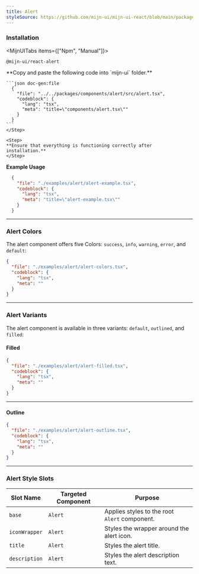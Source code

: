 ```yaml
---
title: Alert
styleSource: https://github.com/mijn-ui/mijn-ui-react/blob/main/packages/theme/src/components/alert.ts
---
```



<ComponentPreview>
  <AlertExample />
</ComponentPreview>

### Installation

<MijnUITabs items={["Npm", "Manual"]}>
  <MijnUITabsContent value="Npm">
  ```package-install
  @mijn-ui/react-alert
  ```
  </MijnUITabsContent>
  
  <MijnUITabsContent value="Manual">
  <Steps>
    <Step>
    **Copy and paste the following code into `mijn-ui` folder.**

    ```json doc-gen:file
      {
        "file": "../../packages/components/alert/src/alert.tsx",
        "codeblock": {
          "lang": "tsx",
          "meta": "title=\"components/alert.tsx\""
        }
      }
    ```
    </Step>

    <Step>
    **Ensure that everything is functioning correctly after installation.**
    </Step>

  </Steps>
  </MijnUITabsContent>
</MijnUITabs>

**Example Usage**

```json doc-gen:file
  {
    "file": "./examples/alert/alert-example.tsx",
    "codeblock": {
      "lang": "tsx",
      "meta": "title=\"alert-example.tsx\""
    }
  }
```

---

### Alert Colors

The alert component offers five Colors: `success`, `info`, `warning`, `error`, and `default`:

<ComponentPreview className="md:p-10">
  <AlertColors />
</ComponentPreview>

```json doc-gen:file
{
  "file": "./examples/alert/alert-colors.tsx",
  "codeblock": {
    "lang": "tsx",
    "meta": ""
  }
}
```

---

### Alert Variants

The alert component is available in three variants: `default`, `outlined`, and `filled`:

#### Filled

<ComponentPreview className="md:p-10">
  <AlertFilled />
</ComponentPreview>

```json doc-gen:file
{
  "file": "./examples/alert/alert-filled.tsx",
  "codeblock": {
    "lang": "tsx",
    "meta": ""
  }
}
```

---

#### Outline

<ComponentPreview className="md:p-10">
  <AlertOutline />
</ComponentPreview>

```json doc-gen:file
{
  "file": "./examples/alert/alert-outline.tsx",
  "codeblock": {
    "lang": "tsx",
    "meta": ""
  }
}
```

---

### Alert Style Slots

| **Slot Name**    | **Targeted Component** | **Purpose**                                  |
|-------------------|------------------------|---------------------------------------------|
| `base`           | `Alert`               | Applies styles to the root `Alert` component. |
| `iconWrapper`    | `Alert`               | Styles the wrapper around the alert icon.    |
| `title`          | `Alert`               | Styles the alert title.                      |
| `description`    | `Alert`               | Styles the alert description text.           |


